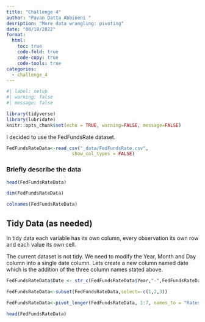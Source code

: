 ```yaml
---
title: "Challenge 4"
author: "Pavan Datta Abbineni "
desription: "More data wrangling: pivoting"
date: "08/18/2022"
format:
  html:
    toc: true
    code-fold: true
    code-copy: true
    code-tools: true
categories:
  - challenge_4
---
```


```r
#| label: setup
#| warning: false
#| message: false

library(tidyverse)
library(lubridate)
knitr::opts_chunk$set(echo = TRUE, warning=FALSE, message=FALSE)
```

I decided to use the FedFundsRate dataset.

```r
FedFundsRateData<-read_csv("_data/FedFundsRate.csv",
                        show_col_types = FALSE)

```

### Briefly describe the data


```r
head(FedFundsRateData)
```
```r
dim(FedFundsRateData)
```

```r
colnames(FedFundsRateData)
```

## Tidy Data (as needed)

In tidy data each variable has its own column, every observation its own row and each value its own cell.

The current dataset is not tidy. We need to modify the Year, Month and Day column into a single date column.
Lets create a new column named date which is the addition of the three column names stated above.  



```r
FedFundsRateData$Date <- str_c(FedFundsRateData$Year,"-",FedFundsRateData$Month,"-",FedFundsRateData$Day)%>%ymd()%>%as.Date()

```

```r
FedFundsRateData<-subset(FedFundsRateData,select=-c(1,2,3))
```

```r
FedFundsRateData<-pivot_longer(FedFundsRateData, 1:7, names_to = "Rates", values_to = "Value")
```

```r
head(FedFundsRateData)
```


